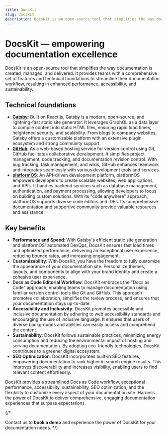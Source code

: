 ```yaml
---
title: DocsKit
slug: docskit
description: DocsKit is an open-source tool that simplifies the way documentation is created, managed, and delivered.
---
```


# DocsKit — empowering documentation excellence

DocsKit is an open-source tool that simplifies the way documentation is created, managed, and delivered. It provides teams with a comprehensive set of features and technical foundations to streamline their documentation workflow, resulting in enhanced performance, accessibility, and sustainability.

## Technical foundations

* **[Gatsby](https://www.gatsbyjs.com)**: Built on React.js, Gatsby is a modern, open-source, and lightning-fast static site generator. It leverages GraphQL as a data layer to compile content into static HTML files, ensuring rapid load times, heightened security, and scalability. From blogs to company websites, Gatsby offers a customizable platform with an extensive plugin ecosystem and strong community support.
* **[GitHub](https://github.com)**: As a web-based hosting service for version control using Git, GitHub facilitates collaborative development. It simplifies project management, code tracking, and documentation revision control. With bug tracking, task management, and wikis, GitHub enhances teamwork and integrates seamlessly with various development tools and services.
* **[platformOS](https://www.platformos.com)**: An API-driven development platform, platformOS empowers developers to create scalable websites, web applications, and APIs. It handles backend services such as database management, authentication, and payment processing, allowing developers to focus on building custom solutions. With its "code anywhere" approach, platformOS supports diverse code editors and IDEs. Its comprehensive documentation and supportive community provide valuable resources and assistance.

## Key benefits

* **Performance and Speed**: With Gatsby's efficient static site generation and platformOS' automated DevOps, DocsKit ensures fast load times and optimized performance, delivering an exceptional user experience, reducing bounce rates, and increasing engagement.
* **Customizability**: With DocsKit, you have the freedom to fully customize the appearance of your documentation site. Personalize themes, layouts, and components to align with your brand identity and create a cohesive user experience.
* **Docs as Code Editorial Workflow**: DocsKit embraces the "Docs as Code" approach, enabling teams to manage documentation using familiar version control tools like Git and GitHub. This approach promotes collaboration, simplifies the review process, and ensures that your documentation stays up-to-date.
* **Accessibility and Inclusivity**: DocsKit promotes accessible and inclusive documentation by adhering to web accessibility standards and encouraging the use of inclusive language. It ensures that users of diverse backgrounds and abilities can easily access and comprehend the content.
* **Sustainability**: DocsKit follows sustainable practices, minimizing energy consumption and reducing the environmental impact of hosting and serving documentation. By adopting eco-friendly technologies, DocsKit contributes to a greener digital ecosystem.
* **SEO Optimization**: DocsKit incorporates built-in SEO features, empowering documentation to rank higher in search engine results. This improves discoverability and increases visibility, enabling users to find relevant content effortlessly.

DocsKit provides a streamlined Docs as Code workflow, exceptional performance, accessibility, sustainability, SEO optimization, and the flexibility to customize every aspect of your documentation site. Harness the power of DocsKit to deliver comprehensive, engaging documentation experiences that surpass expectations. 


{/* 

<CtaCard iconSrc={calendarIcon} ctaText="Book a demo" ctaLink="/contact/">Contact us to **book a demo** and experience the power of DocsKit for your documentation needs.</CtaCard> */}


